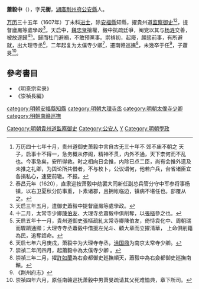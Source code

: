 '''蕭毅中'''（{{bd|?||1631年|catIdx=X蕭}}），字'''元衡'''，[[湖廣|湖廣]][[荆州府|荆州府]][[公安縣|公安縣]]人。

[[万历|万历]]三十五年（1607年）丁未科[[进士|进士]]，除[[安福縣|安福縣]]知縣，擢貴州道[[监察御史|监察御史]]<ref>万历四十七年十月，贵州道御史萧毅中言自古无三十年不 郊不庙不朝之 天子，启事十不得一，急务概从停阁，精神不贯，内外不通，天下柰何而不乱也。今事急矣，安所得救。时之相向日会推，内除已点二臣，尚有会推外遗及未推之礼卿，为舆论所共借者，不与枚卜，公议谓何，他若户兵，台省诸臣宜各捐私心，速更前辙。不报。</ref><ref>泰昌元年（1620），直隶巡按萧毅中劾罢大同新任副总兵管分守中军参将事杨镇，以右卫夏秋分防事重，卜素诸郡，且拥帐临边，镇病不堪任也。部覆从之。</ref>，提督廬鳳等處學政<ref>天启三年五月，遣御史蕭毅中提督廬鳳等處學政。</ref>。天启中，[[魏忠贤|魏忠贤]]擅權，毅中抗疏廷爭，阉党以其与[[杨涟|杨涟]]交善，被放逐歸<ref>十二月，太常寺少卿[[陳伯友|陳伯友]]、大理寺丞蕭毅中俱削奪，以[[張樞|張樞]]參之也。</ref><ref>天启五年十一月，貴州道御史張樞疏糺太常寺卿陳伯友，倚恃袁化中、周朝瑞而驟躋通顯；大理寺寺丞蕭毅中借援左光斗、顧大章而立擢清華， 上命俱削籍為民，追奪誥命。</ref>。歸而杜门避禍，不敢预黨事。崇禎初，起廢，頗惩前事，有所避就，出大理寺丞<ref>天启七年六月庚戌，萧毅中为大理寺寺丞，[[涂国鼎|涂国鼎]]为南京太常寺少卿。</ref>，二年起复为太僕寺少卿<ref>崇禎二年闰四月，起蕭毅中為太僕寺少卿 。</ref>，遷南赣巡撫<ref>崇禎三年二月，擢[[許如蘭|許如蘭]]為右僉都御史廵撫順天，蕭毅中為右僉都御史廵撫南贑。</ref>，未幾卒于任<ref>《荆州府志》</ref>，子蕭旻<ref>崇禎四年六月，原任南赣巡抚萧毅中男萧旻疏请其父死难恤典，章下所司。</ref>。

== 參考書目 ==
{{reflist}}
*《明憙宗实录》
*《崇禎長編》

{{萬曆三十五年丁未科殿試金榜}}
{{DEFAULTSORT:Xiao蕭}}
[[category:明朝安福縣知縣|category:明朝安福縣知縣]]
[[Category:明朝貴州道監察御史|Category:明朝貴州道監察御史]]
[[category:明朝大理寺丞|category:明朝大理寺丞]]
[[category:明朝太僕寺少卿|category:明朝太僕寺少卿]]
[[category:明朝南赣巡撫|category:明朝南赣巡撫]]
[[Category:公安人|Category:公安人]]
[[Category:蕭姓|Y]]
[[Category:明朝學政|Category:明朝學政]]
